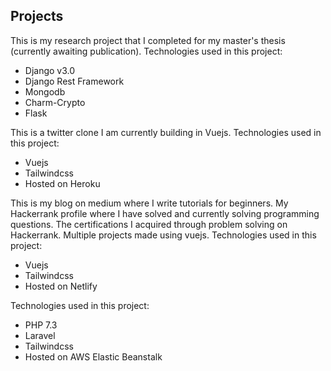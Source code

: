 ## Projects

<ProjectCard title="Decentralized Policy Information Points (PIPs) for Multi-Domain Environments" link="https://github.com/ridwanrahman/Decentralised-PIP-in-multi-domain" bg="linear-gradient(to right, #D4145A 0%, #FBB03B 100%)">
This is my research project that I completed for my master's thesis (currently awaiting publication). Technologies used in this project:
<ul>
    <li>Django v3.0</li>
    <li>Django Rest Framework</li>
    <li>Mongodb</li>
    <li>Charm-Crypto</li>
    <li>Flask</li>
</ul>
</ProjectCard>

<ProjectCard title="Twitter Clone" link="https://ridwans-twitter-clone.herokuapp.com/" bg="linear-gradient(to right, #D4145A 0%, #FBB03B 100%)">
This is a twitter clone I am currently building in Vuejs. Technologies used in this project:
<ul>
    <li>Vuejs</li>
    <li>Tailwindcss</li>
    <li>Hosted on Heroku</li>
</ul>
</ProjectCard>

<ProjectCard title="Blog" link="https://medium.com/@ridwanrahman" bg="linear-gradient(to right, #D4145A 0%, #FBB03B 100%)">
This is my blog on medium where I write tutorials for beginners.
</ProjectCard>

<ProjectCard title="Hackerrank" link="https://www.hackerrank.com/ridwanrahman07" bg="linear-gradient(to right, #D4145A 0%, #FBB03B 100%)">
My Hackerrank profile where I have solved and currently solving programming questions.
</ProjectCard>

<ProjectCard title="Hackerrank Certifications" link="https://www.hackerrank.com/certificates/46fabf0f3e5f" bg="linear-gradient(to right, #D4145A 0%, #FBB03B 100%)">
The certifications I acquired through problem solving on Hackerrank.
</ProjectCard>

<ProjectCard title="Vuejs Projects" link="https://pedantic-goodall-4f3151.netlify.app/" bg="linear-gradient(to right, #D4145A 0%, #FBB03B 100%)">
Multiple projects made using vuejs.
Technologies used in this project:
<ul>
    <li>Vuejs</li>
    <li>Tailwindcss</li>
    <li>Hosted on Netlify</li>
</ul>
</ProjectCard>

<ProjectCard title="Laravel Projects" link="http://laraveltutorial-env.eba-mhcbz2a3.us-east-2.elasticbeanstalk.com/" bg="linear-gradient(to right, #D4145A 0%, #FBB03B 100%)">
Technologies used in this project:
<ul>
    <li>PHP 7.3</li>
    <li>Laravel</li>
    <li>Tailwindcss</li>
    <li>Hosted on AWS Elastic Beanstalk</li>
</ul>
</ProjectCard>

